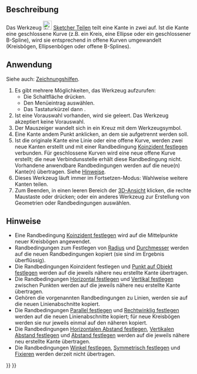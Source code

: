<languages/>

{{Docnav/de
|[[Sketcher_Trimming/de|Zuschneiden]]
|[[Sketcher_Extend/de|Verlängern]]
|[[Sketcher_Workbench/de|Sketcher]]
|IconL=Sketcher_Trimming.svg
|IconR=Sketcher_Extend.svg
|IconC=Workbench_Sketcher.svg
}}

{{GuiCommand/de
|Name=Sketcher Split
|Name/de=Sketcher Teilen
|MenuLocation=Sketch → Sketcher-Werkzeuge → Kante teilen
|Workbenches=[[Sketcher_Workbench/de|Sketcher]]
|Shortcut={{KEY|G}} {{KEY|Z}}
|Version=0.20
|SeeAlso=[[Sketcher_Trimming/de|Sketcher Zuschneiden]]
}}

<span id="Description"></span>
==Beschreibung== 

Das Werkzeug [[Image:Sketcher_Split.svg|24px]] [[Sketcher_Split/de|Sketcher Teilen]] teilt eine Kante in zwei auf. Ist die Kante eine geschlossene Kurve (z.B. ein Kreis, eine Ellipse oder ein geschlossener B-Spline), wird sie entsprechend in offene Kurven umgewandelt (Kreisbögen, Ellipsenbögen oder offene B-Splines).

<span id="Usage"></span>
==Anwendung==

Siehe auch: [[Sketcher_Workbench/de#Zeichnungshilfen|Zeichnungshilfen]].

# Es gibt mehrere Möglichkeiten, das Werkzeug aufzurufen:
#* Die Schaltfläche {{Button|[[Image:Sketcher_Split.svg|16px]] [[Sketcher_Split/de|Kante teilen]]}} drücken.
#* Den Menüeintrag {{MenuCommand|Skizze → Sketcher-Werkzeuge →[[Image:Sketcher_Split.svg|16px]] Kante teilen}} auswählen.
#* Das Tastaturkürzel {{KEY|G}} dann {{KEY|Z}}.
# Ist eine Vorauswahl vorhanden, wird sie geleert. Das Werkzeug akzeptiert keine Vorauswahl.
# Der Mauszeiger wandelt sich in ein Kreuz mit dem Werkzeugsymbol.
# Eine Kante andem Punkt anklicken, an dem sie aufgetrennt werden soll.
# Ist die originale Kante eine Linie oder eine offene Kurve, werden zwei neue Kanten erstellt und mit einer Randbedingung [[Sketcher_ConstrainCoincident/de|Koinzident festlegen]] verbunden. Für geschlossene Kurven wird eine neue offene Kurve erstellt; die neue Verbindunsstelle erhält diese Randbedingung nicht. Vorhandene anwendbare Randbedingungen werden auf die neue(n) Kante(n) übertragen. Siehe [[#Hinweise|Hinweise]].
# Dieses Werkzeug läuft immer im Fortsetzen-Modus: Wahlweise weitere Kanten teilen.
# Zum Beenden, in einen leeren Bereich der [[3D_view/de|3D-Ansicht]] klicken, die rechte Maustaste oder {{KEY|Esc}} drücken; oder ein anderes Werkzeug zur Erstellung von Geometrien oder Randbedingungen auswählen.

<span id="Notes"></span>
==Hinweise== 

* Eine Randbedingung [[Sketcher_ConstrainCoincident/de|Koinzident festlegen]] wird auf die Mittelpunkte neuer Kreisbögen angewendet.
* Randbedingungen zum Festlegen von [[Sketcher_ConstrainRadius/de|Radius]] und [[Sketcher_ConstrainDiameter/de|Durchmesser]] werden auf die neuen Randbedingungen kopiert (sie sind im Ergebnis überflüssig).
* Die Randbedingungen Koinzident festlegen und [[Sketcher_ConstrainPointOnObject/de|Punkt auf Objekt festlegen]] werden auf die jeweils nähere neu erstellte Kante übertragen.
* Die Randbedingungen [[Sketcher_ConstrainHorizontal/de|Horizontal festlegen]] und [[Sketcher_ConstrainVertical/de|Vertikal festlegen]] zwischen Punkten werden auf die jeweils nähere neu erstellte Kante übertragen.
* Gehören die vorgenannten Randbedingungen zu Linien, werden sie auf die neuen Linienabschnitte kopiert.
* Die Randbedingungen [[Sketcher_ConstrainParallel/de|Parallel festlegen]] und [[Sketcher_ConstrainPerpendicular/de|Rechtwinklig festlegen]] werden auf die neuen Linienabschnitte kopiert; für neue Kreisbögen werden sie nur jeweils einmal auf den näheren kopiert.
* Die Randbedingungen [[Sketcher_ConstrainDistanceX/de|Horizontalen Abstand festlegen]], [[Sketcher_ConstrainDistanceY/de|Vertikalen Abstand festlegen]] und [[Sketcher_ConstrainDistance/de|Abstand festlegen]] werden auf die jeweils nähere neu erstellte Kante übertragen.
* Die Randbedingungen [[Sketcher_ConstrainAngle/de|Winkel festlegen]], [[Sketcher_ConstrainSymmetric/de|Symmetrisch festlegen]] und [[Sketcher_ConstrainBlock/de|Fixieren]] werden derzeit nicht übertragen.


{{Docnav/de
|[[Sketcher_Trimming/de|Zuschneiden]]
|[[Sketcher_Extend/de|Verlängern]]
|[[Sketcher_Workbench/de|Sketcher]]
|IconL=Sketcher_Trimming.svg
|IconR=Sketcher_Extend.svg
|IconC=Workbench_Sketcher.svg
}}

{{Sketcher_Tools_navi{{#translation:}}}}
{{Userdocnavi{{#translation:}}}}